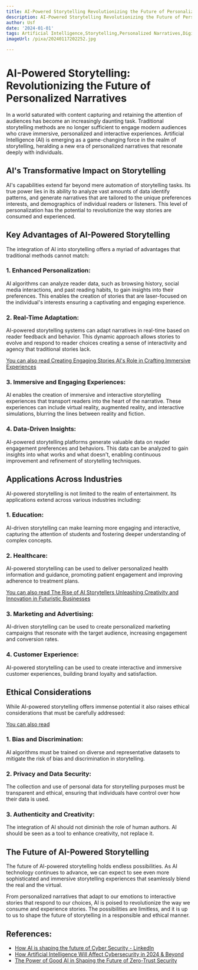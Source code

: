 ```yaml
---
title: AI-Powered Storytelling Revolutionizing the Future of Personalized Narratives
description: AI-Powered Storytelling Revolutionizing the Future of Personalized Narratives
author: Usf
date: '2024-01-01'
tags: Artificial Intelligence,Storytelling,Personalized Narratives,Digital Content,Entertainment,Media,Literature,Education,Marketing,Communication
imageUrl: /pixa/20240117202252.jpg

---
```

# AI-Powered Storytelling: Revolutionizing the Future of Personalized Narratives

In a  world saturated with content capturing and retaining the attention of audiences has become an increasingly daunting task. Traditional storytelling methods are no longer sufficient to engage modern audiences who crave immersive, personalized and interactive experiences. Artificial Intelligence (AI) is emerging as a game-changing force  in  the realm of storytelling, heralding a new era of  personalized narratives that resonate deeply with individuals.

##  AI's Transformative Impact on Storytelling

AI's  capabilities extend far beyond mere automation of storytelling tasks. Its true power lies in its ability to analyze vast amounts of data identify patterns, and generate narratives that are tailored to the unique  preferences interests, and  demographics of individual readers or listeners. This level of personalization has the potential to revolutionize the way stories are consumed and experienced.

## Key Advantages of  AI-Powered Storytelling

The integration  of AI  into storytelling offers a myriad of advantages that traditional methods  cannot match:

### 1. Enhanced Personalization:

AI algorithms  can  analyze reader data, such as browsing history, social media  interactions, and past reading habits, to gain insights  into their preferences. This enables the creation of stories that  are laser-focused  on  the  individual's interests ensuring  a  captivating and  engaging experience.

### 2.  Real-Time Adaptation:

AI-powered  storytelling  systems can  adapt narratives in real-time based on reader feedback and behavior. This dynamic approach allows  stories to evolve and respond to reader  choices creating a sense of interactivity and  agency that traditional stories  lack.

[You can also read Creating Engaging Stories AI's Role in Crafting Immersive Experiences](Creating%20Engaging%20Stories%20AI%27s%20Role%20in%20Crafting%20Immersive%20Experiences)


### 3. Immersive and Engaging Experiences:

AI enables the creation of immersive and interactive storytelling  experiences that transport  readers into the heart  of the narrative.  These experiences can include virtual reality, augmented reality, and interactive simulations, blurring the lines between reality and fiction.

### 4. Data-Driven Insights:

AI-powered storytelling platforms generate valuable data on reader engagement preferences and behaviors. This data can be  analyzed to gain  insights  into what  works and what doesn't, enabling continuous improvement and refinement of storytelling techniques.

## Applications Across Industries

AI-powered storytelling is not limited  to the realm of entertainment. Its applications extend  across various industries including:

### 1. Education:

AI-driven storytelling can make learning more engaging and  interactive, capturing the attention of students and  fostering  deeper understanding of complex concepts.

### 2. Healthcare:

AI-powered storytelling can be used to deliver personalized health information and guidance, promoting patient engagement and improving adherence to treatment plans.

[You can also read The  Rise of AI Storytellers Unleashing Creativity and Innovation in Futuristic Businesses](The%20Rise%20of%20AI%20Storytellers%20Unleashing%20Creativity%20and%20Innovation%20in%20Futuristic%20Businesses)


### 3. Marketing and Advertising:

AI-driven storytelling can be used to create  personalized marketing campaigns that resonate with the target audience, increasing engagement and conversion rates.

### 4. Customer Experience:

AI-powered storytelling can be used to create interactive and immersive customer experiences, building brand loyalty and satisfaction.

## Ethical Considerations

While AI-powered  storytelling offers immense potential it also raises  ethical considerations that must  be carefully addressed:

[You can also read ]()


### 1. Bias and Discrimination:

AI algorithms  must be trained on diverse and representative datasets to mitigate the  risk of bias and discrimination  in storytelling.

### 2. Privacy and Data  Security:

The collection  and use of personal data for storytelling purposes must be transparent and ethical,  ensuring that individuals have control over how their data is used.

### 3. Authenticity and Creativity:

The integration of AI should not diminish  the role of human authors. AI should be seen as  a tool to enhance creativity, not replace  it.

## The Future of AI-Powered Storytelling

The future of AI-powered storytelling holds endless possibilities. As AI technology continues to advance, we can expect to see even more sophisticated and immersive storytelling experiences that seamlessly blend the real and the virtual.

From personalized  narratives that adapt  to our emotions to interactive stories that respond to our choices, AI is poised to revolutionize the way  we consume and experience stories. The possibilities are limitless, and  it is up to us to shape the future of storytelling in  a responsible and ethical manner.

## References:
- [How AI is shaping the future of Cyber Security - LinkedIn](https://www.linkedin.com/pulse/how-ai-shaping-future-cyber-security-lahiru-livera-1gmqc)
- [How Artificial Intelligence Will Affect Cybersecurity in 2024 & Beyond](https://secureframe.com/blog/how-will-ai-affect-cybersecurity)
- [The Power of Good AI in Shaping the Future of Zero-Trust Security](https://www.linkedin.com/pulse/power-good-ai-shaping-future-zero-trust-security-mnwac?trk=article-ssr-frontend-pulse_more-articles_related-content-card)
